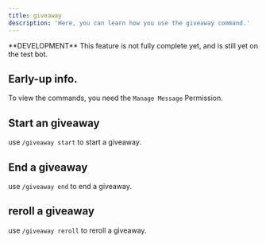 ```yaml
---
title: giveaway
description: 'Here, you can learn how you use the giveaway command.'
---
```


<Info>
  **DEVELOPMENT** This feature is not fully complete yet, and is still yet on the test bot.
</Info>

## Early-up info.

To view the commands, you need the `Manage Message` Permission.

## Start an giveaway

use `/giveaway start` to start a giveaway.

## End a giveaway

use `/giveaway end` to end a giveaway.

## reroll a giveaway

use `/giveaway reroll` to reroll a giveaway.

